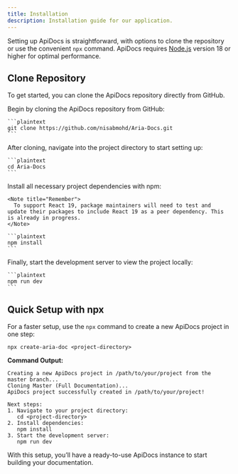 ```yaml
---
title: Installation
description: Installation guide for our application.
---
```


Setting up ApiDocs is straightforward, with options to clone the repository or use the convenient `npx` command. ApiDocs requires [Node.js](https://nodejs.org/) version 18 or higher for optimal performance.

## Clone Repository

To get started, you can clone the ApiDocs repository directly from GitHub.

<Stepper>
  <StepperItem title="Step 1: Clone the ApiDocs Repository">
    Begin by cloning the ApiDocs repository from GitHub:

    ```plaintext
    git clone https://github.com/nisabmohd/Aria-Docs.git
    ```

  </StepperItem>

  <StepperItem title="Step 2: Access the Project Directory">
    After cloning, navigate into the project directory to start setting up:

    ```plaintext
    cd Aria-Docs
    ```

  </StepperItem>

  <StepperItem title="Step 3: Install Required Dependencies">
    Install all necessary project dependencies with npm:

    <Note title="Remember">
      To support React 19, package maintainers will need to test and update their packages to include React 19 as a peer dependency. This is already in progress.
    </Note>

    ```plaintext
    npm install
    ```

  </StepperItem>

  <StepperItem title="Step 4: Launch the Development Server">
    Finally, start the development server to view the project locally:

    ```plaintext
    npm run dev
    ```

  </StepperItem>
</Stepper>

## Quick Setup with npx

For a faster setup, use the `npx` command to create a new ApiDocs project in one step:

```plaintext
npx create-aria-doc <project-directory>
```

**Command Output:**

```plaintext
Creating a new ApiDocs project in /path/to/your/project from the master branch...
Cloning Master (Full Documentation)...
ApiDocs project successfully created in /path/to/your/project!

Next steps:
1. Navigate to your project directory:
   cd <project-directory>
2. Install dependencies:
   npm install
3. Start the development server:
   npm run dev
```

With this setup, you’ll have a ready-to-use ApiDocs instance to start building your documentation.
